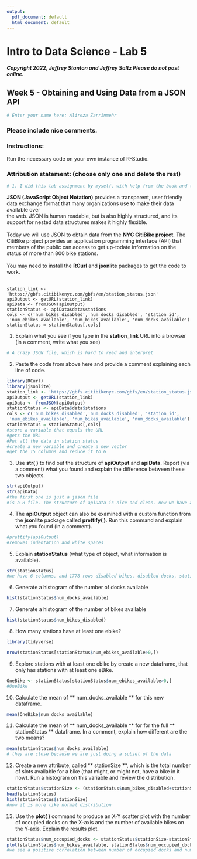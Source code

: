 ```yaml
---
output:
  pdf_document: default
  html_document: default
---
```


# Intro to Data Science - Lab 5
##### Copyright 2022, Jeffrey Stanton and Jeffrey Saltz   Please do not post online.

## Week 5 - Obtaining	and	Using	Data	from	a	JSON	API	

```r
# Enter your name here: Alireza Zarrinmehr
```

### Please include nice comments. <br>
### Instructions: 
Run the necessary code on your own instance of R-Studio.

### Attribution statement: (choose only one and delete the rest)

```r
# 1. I did this lab assignment by myself, with help from the book and the professor.
```

**JSON	(JavaScript	Object	Notation)**	provides	a	transparent,	user	friendly	
data	exchange	format	that	many	organizations	use	to	make	their	data	available	over	
the	web.	JSON	is	human	readable,	but	is	also	highly	structured,	and	its	support	for	
nested	data	structures	makes	it	highly	flexible.<br> <br>	Today	we	will	use	JSON	to	obtain	data	from	the	**NYC	CitiBike	project**.	The	CitiBike	project	provides	an	application	
programming	interface	(API)	that	members	of	the	public	can	access to	get	up-todate	information	on	the	status	of	more	than	800	bike	stations.	<br> <br>
You	may	need	to	install	the	**RCurl**	and	**jsonlite**	packages	to	get	the	code	to	work.	<br> <br>



```
station_link <- 'https://gbfs.citibikenyc.com/gbfs/en/station_status.json'
apiOutput <- getURL(station_link)
apiData <- fromJSON(apiOutput)
stationStatus <- apiData$data$stations
cols <- c('num_bikes_disabled','num_docks_disabled', 'station_id',
 'num_ebikes_available', 'num_bikes_available', 'num_docks_available')
stationStatus = stationStatus[,cols]
```



1. Explain	what	you	see	if	you	type	in	the	**station_link**	URL	into	a	browser	(in	a
comment,	write	what	you	see)

```r
# A crazy JSON file, which is hard to read and interpret
```

2. Paste the code from above here and provide	a	comment	explaining	each	line	of	code.

```r
library(RCurl)
library(jsonlite)
station_link <- 'https://gbfs.citibikenyc.com/gbfs/en/station_status.json'
apiOutput <- getURL(station_link)
apiData <- fromJSON(apiOutput)
stationStatus <- apiData$data$stations
cols <- c('num_bikes_disabled','num_docks_disabled', 'station_id',
 'num_ebikes_available', 'num_bikes_available', 'num_docks_available')
stationStatus = stationStatus[,cols]
#store a variable that equals the URL
#gets the URL
#Put all the data in station status
#create a new variable and create a new vector
#get the 15 columns and reduce it to 6
```

3. Use	**str(	)**	to	find	out	the	structure	of	**apiOutput**	and	**apiData**.	Report (via	a
comment) what	you	found	and	explain	the	difference	between	these	two	objects.

```r
str(apiOutput)
str(apiData)
#the first one is just a jason file
#is a R file. The structure of apiData is nice and clean. now we have api data that is nested. it s converted from json to a nested R file
```

4. The	**apiOutput**	object	can	also	be	examined	with	a	custom	function	from	the **jsonlite**	package	called	**prettify(	)**.	Run	this	command	and	explain what	you
found (in	a	comment).

```r
#prettify(apiOutput)
#removes indentation and white spaces
```

5. Explain	**stationStatus**	(what	type	of	object,	what	information	is	available).

```r
str(stationStatus)
#we have 6 columns, and 1778 rows disabled bikes, disabled docks, station id, available bikes,available docks
```

6. Generate	a	histogram	of	the	number	of	docks	available

```r
hist(stationStatus$num_docks_available)
```

7. Generate	a	histogram	of	the	number	of	bikes	available

```r
hist(stationStatus$num_bikes_disabled)
```

8. How	many	stations	have	at	least	one	ebike?

```r
library(tidyverse)

nrow(stationStatus[stationStatus$num_ebikes_available>0,])
```

9. Explore	stations	with	at	least	one	ebike	by	create	a	new	dataframe,	that	only	has
stations	with	at	least	one	eBike.

```r
OneBike <- stationStatus[stationStatus$num_ebikes_available>0,]
#OneBike
```

10. Calculate	the	mean	of	** num_docks_available **	for	this	new	dataframe.

```r
mean(OneBike$num_docks_available)
```

11. Calculate	the	mean	of	** num_docks_available **	for	for	the	full	** stationStatus **
dataframe.	In	a	comment,	explain	how	different	are	the	two	means?

```r
mean(stationStatus$num_docks_available)
# they are close because we are just doing a subset of the data
```

12. Create	a	new	attribute,	called	** stationSize **,	which	is	the	total	number	of	 slots 
available	for	a	bike	(that	might,	or	might	not,	have	a	bike	in	it	now).	Run	a
histogram	on	this	variable	and	review	the	distribution.

```r
stationStatus$stationSize <- (stationStatus$num_bikes_disabled+stationStatus$num_docks_disabled+ stationStatus$num_ebikes_available+stationStatus$num_bikes_available+stationStatus$num_docks_available)
head(stationStatus)
hist(stationStatus$stationSize)
#now it is more like normal distribution
```

13. Use the	**plot(	)**	command	to produce	an	X-Y	scatter	plot	with	the	number	of
occupied	docks	on	the	X-axis	and	the	number	of	available	bikes	on	the	Y-axis.
Explain	the	results	plot.

```r
stationStatus$num_occupied_docks <- stationStatus$stationSize-stationStatus$num_docks_available-stationStatus$num_docks_disabled
plot(stationStatus$num_bikes_available, stationStatus$num_occupied_docks)
#we see a positive correlation between number of occupied docks and number of available bikes 
```

